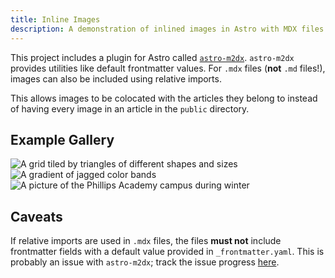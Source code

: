 ```yaml
---
title: Inline Images
description: A demonstration of inlined images in Astro with MDX files.
---
```


This project includes a plugin for Astro called [`astro-m2dx`](https://www.npmjs.com/package/astro-m2dx). `astro-m2dx` provides utilities like default frontmatter values. For `.mdx` files (**not** `.md` files!), images can also be included using relative imports.

This allows images to be colocated with the articles they belong to instead of having every image in an article in the `public` directory.

## Example Gallery

![A grid tiled by triangles of different shapes and sizes](./poly-grid.svg)
![A gradient of jagged color bands](./stacked-peaks.svg)
![A picture of the Phillips Academy campus during winter](./campus.jpg)

## Caveats

If relative imports are used in `.mdx` files, the files **must not** include frontmatter fields with a default value provided in `_frontmatter.yaml`. This is probably an issue with `astro-m2dx`; track the issue progress [here](https://github.com/christian-hackyourshack/npm/issues/7).